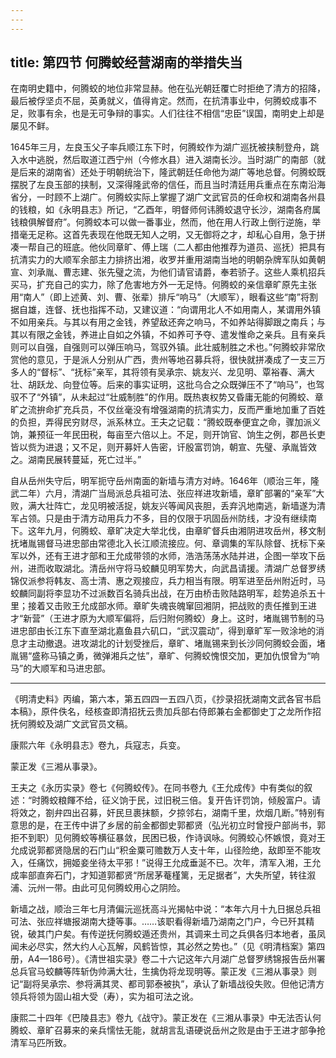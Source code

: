 ```yaml
---
---
---
```

title: 第四节 何腾蛟经营湖南的举措失当
---




在南明史籍中，何腾蛟的地位非常显赫。他在弘光朝廷覆亡时拒绝了清方的招降，最后被俘坚贞不屈，英勇就义，值得肯定。然而，在抗清事业中，何腾蛟成事不足，败事有余，也是无可争辩的事实。人们往往不相信“忠臣”误国，南明史上却是屡见不鲜。

1645年三月，左良玉父子率兵顺江东下时，何腾蛟作为湖广巡抚被挟制登舟，跳入水中逃脱，然后取道江西宁州（今修水县）进入湖南长沙。当时湖广的南部（就是后来的湖南省）还处于明朝统治下，隆武朝廷任命他为湖广等地总督。何腾蛟既摆脱了左良玉部的挟制，又深得隆武帝的信任，而且当时清廷用兵重点在东南沿海省分，一时顾不上湖广。何腾蛟实际上掌握了湖广文武官员的任命权和湖南各州县的钱粮，如《永明县志》所记，“乙酉年，明督师何讳腾蛟退守长沙，湖南各府属钱粮俱解督府”。何腾蛟本可以做一番事业，然而，他在用人行政上倒行逆施，举措毫无足称。这首先表现在他既无知人之明，又无御将之才，却私心自用，急于拼凑一帮自己的班底。他伙同章旷、傅上瑞（二人都由他推荐为道员、巡抚）把具有抗清实力的大顺军余部主力排挤出湘，收罗并重用湖南当地的明朝杂牌军队如黄朝宣、刘承胤、曹志建、张先璧之流，为他们请官请爵，奉若骄子。这些人乘机招兵买马，扩充自己的实力，除了危害地方外一无足恃。何腾蛟的亲信章旷原先主张用“南人”（即上述黄、刘、曹、张辈）排斥“响马”（大顺军），眼看这些“南”将割据自雄，连督、抚也指挥不动，又建议道：“向谓用北人不如用南人，某谓用外镇不如用亲兵。与其以有用之金钱，养望敌还奔之响马，不如养站得脚跟之南兵；与其以有限之金钱，养进止自如之外镇，不如养可予夺、遣发惟命之亲兵。且有亲兵则可以自强，自强则可以弹压响马，驾驭外镇。此壮威制胜之术也。”何腾蛟非常欣赏他的意见，于是派人分别从广西，贵州等地召募兵将，很快就拼凑成了一支三万多人的“督标”、“抚标”亲军，其将领有吴承宗、姚友兴、龙见明、覃裕春、满大壮、胡跃龙、向登位等。后来的事实证明，这批乌合之众既弹压不了“响马”，也驾驭不了“外镇”，从未起过“壮威制胜”的作用。既热衷权势又昏庸无能的何腾蛟、章旷之流拚命扩充兵员，不仅丝毫没有增强湖南的抗清实力，反而严重地加重了百姓的负担，弄得民穷财尽，派系林立。王夫之记载：“腾蛟既奉便宜之命，骤加派义饷，兼预征一年民田税，每亩至六倍以上。不足，则开饷官、饷生之例，郡邑长吏皆以赀为进退；又不足，则开募奸人告密，讦殷富罚饷，朝宣、先璧、承胤皆效之。湖南民展转蔓延，死亡过半。”

自从岳州失守后，明军扼守岳州南面的新墙与清方对峙。1646年（顺治三年，隆武二年）六月，清湖广当局派总兵祖可法、张应祥进攻新墙，章旷部署的“亲军”大败，满大壮阵亡，龙见明被活捉，姚友兴等闻风丧胆，丢弃汎地南逃，新墙遂为清军占领。只是由于清方动用兵力不多，目的仅限于巩固岳州防线，才没有继续南下。这年九月，何腾蛟、章旷决定大举北伐，由章旷督兵由湘阴进攻岳州，移文制抚堵胤锡督马进忠部由常德北入长江顺流接应。何、章调集的军队除督、抚标下亲军以外，还有王进才部和王允成带领的水师，浩浩荡荡水陆并进，企图一举攻下岳州，进而收取湖北。清岳州守将马蛟麟见明军势大，向武昌请援。清湖广总督罗绣锦仅派参将韩友、高士清、惠之观接应，兵力相当有限。明军进至岳州附近时，马蛟麟同副将李显功不过派数百名骑兵出战，在万由桥击败陆路明军，趁势追杀五十里；接着又击败王允成部水师。章旷失魂丧魄窜回湘阴，把战败的责任推到王进才“新营”（王进才原为大顺军偏将，后归附何腾蛟）身上。这时，堵胤锡节制的马进忠部由长江东下直至湖北嘉鱼县六矶口，“武汉震动”，得到章旷军一败涂地的消息才主动撤退。进攻湖北的计划受挫后，章旷、堵胤锡来到长沙同何腾蛟会面，堵胤锡“盛称马镇之勇，微弹湘兵之怯”，章旷、何腾蛟愧恨交加，更加仇恨曾为“响马”的大顺军和马进忠部。



* * *



《明清史料》丙编，第六本，第五四四一五四八页，《抄录招抚湖南文武各官书启本稿》，原件佚名，经核查即清招抚云贵加兵部右侍郎兼右金都御史丁之龙所作招抚何腾蛟及湖广文武官员文稿。 ​​​​​​​​​



康熙六年《永明县志》卷九，兵寇志，兵变。 ​​​​​​​​​



蒙正发《三湘从事录》。 ​​​​​​​​​



王夫之《永历实录》卷七《何腾蛟传》。在同书卷九《王允成传》中有类似的叙述：“时腾蛟粮餫不给，征义饷于民，过旧税三倍。复开告讦罚饷，倾殷富户。请将效之，劄弁四出召募，奸民旦裹抹额，夕掠邻右，湖南千里，炊烟几断。”特别有意思的是，在王传中讲了乡居的前金都御史郭都贤（弘光初立时曾授户部尚书，郭拒不到职）见何腾蛟等横征暴敛，民困已极，作诗讽咏。何腾蛟心怀嫉恨，竟对王允成说郭都贤隐居的石门山“积金粟可赡数万人支十年，山径险绝，敌即至不能攻入，任痛饮，拥姬妾坐待太平邪！”说得王允成垂涎不已。次年，清军入湘，王允成率部直奔石门，才知道郭都贤“所居茅菴槿篱，无足据者”，大失所望，转往溆浦、沅州一带。由此可见何腾蛟用心之阴险。 ​​​​​​​​​



新墙之战，顺治三年七月清偏沅巡抚高斗光揭帖中说：“本年六月十九日据总兵祖可法、张应祥塘报湖南大捷等事。……该职看得新墙乃湖南之门户，今已歼其精锐，破其门户矣。有传逆抚何腾蛟遁还贵州，其调来土司之兵俱各归本地者，虽凤闻未必尽实，然大约人心瓦解，风鹤皆惊，其必然之势也。”（见《明清档案》第四册，A4—186号）。《清世祖实录》卷二十六记这年六月湖广总督罗绣锦报告岳州署总兵官马蛟麟等阵斩伪帅满大壮，生擒伪将龙现明等。蒙正发《三湘从事录》则记“副将吴承宗、参将满其灵、都司郭泰被执”，承认了新墙战役失败。但他记清方领兵将领为固山祖大受（寿），实为祖可法之讹。 ​​​​​​​​​



康熙二十四年《巴陵县志》卷九《战守》。蒙正发在《三湘从事录》中无法否认何腾蛟、章旷召募来的亲兵懦怯无能，就胡言乱语硬说岳州之败是由于王进才部争抢清军马匹所致。 ​​​​​​​​​
